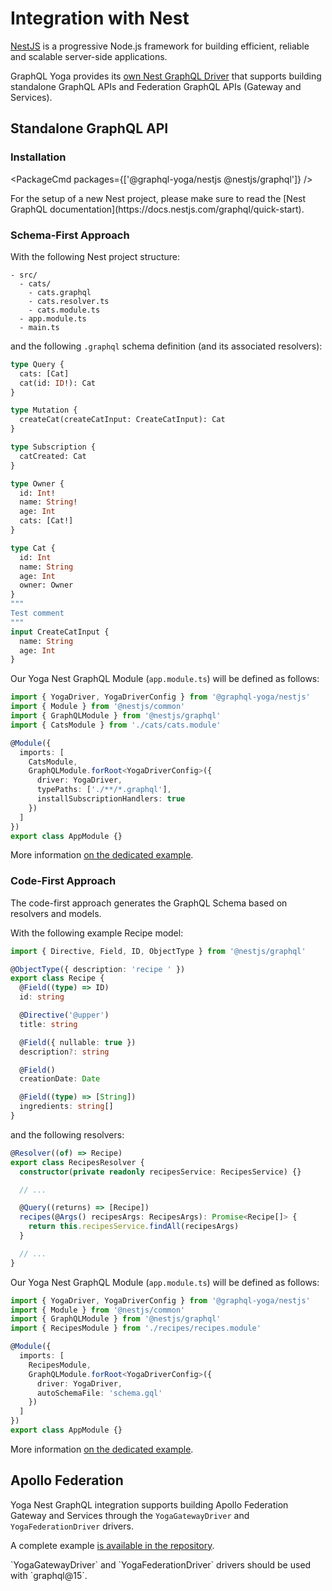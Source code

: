 
<LatestVersionNotice />

# Integration with Nest

[NestJS](https://nestjs.com) is a progressive Node.js framework for building efficient, reliable and scalable server-side applications.

GraphQL Yoga provides its [own Nest GraphQL Driver](https://github.com/charlypoly/graphql-yoga-nestjs) that supports building standalone GraphQL APIs and Federation GraphQL APIs (Gateway and Services).

## Standalone GraphQL API

### Installation

<PackageCmd packages={['@graphql-yoga/nestjs @nestjs/graphql']} />

<Callout>
  For the setup of a new Nest project, please make sure to read the [Nest
  GraphQL documentation](https://docs.nestjs.com/graphql/quick-start).
</Callout>

### Schema-First Approach

With the following Nest project structure:

```text
- src/
  - cats/
    - cats.graphql
    - cats.resolver.ts
    - cats.module.ts
  - app.module.ts
  - main.ts
```

and the following `.graphql` schema definition (and its associated resolvers):

```graphql
type Query {
  cats: [Cat]
  cat(id: ID!): Cat
}

type Mutation {
  createCat(createCatInput: CreateCatInput): Cat
}

type Subscription {
  catCreated: Cat
}

type Owner {
  id: Int!
  name: String!
  age: Int
  cats: [Cat!]
}

type Cat {
  id: Int
  name: String
  age: Int
  owner: Owner
}
"""
Test comment
"""
input CreateCatInput {
  name: String
  age: Int
}
```

Our Yoga Nest GraphQL Module (`app.module.ts`) will be defined as follows:

```ts filename="app.module.ts"
import { YogaDriver, YogaDriverConfig } from '@graphql-yoga/nestjs'
import { Module } from '@nestjs/common'
import { GraphQLModule } from '@nestjs/graphql'
import { CatsModule } from './cats/cats.module'

@Module({
  imports: [
    CatsModule,
    GraphQLModule.forRoot<YogaDriverConfig>({
      driver: YogaDriver,
      typePaths: ['./**/*.graphql'],
      installSubscriptionHandlers: true
    })
  ]
})
export class AppModule {}
```

More information [on the dedicated example](https://github.com/charlypoly/graphql-yoga-nestjs/tree/master/examples/schema-first).

### Code-First Approach

The code-first approach generates the GraphQL Schema based on resolvers and models.

With the following example Recipe model:

```ts
import { Directive, Field, ID, ObjectType } from '@nestjs/graphql'

@ObjectType({ description: 'recipe ' })
export class Recipe {
  @Field((type) => ID)
  id: string

  @Directive('@upper')
  title: string

  @Field({ nullable: true })
  description?: string

  @Field()
  creationDate: Date

  @Field((type) => [String])
  ingredients: string[]
}
```

and the following resolvers:

```ts
@Resolver((of) => Recipe)
export class RecipesResolver {
  constructor(private readonly recipesService: RecipesService) {}

  // ...

  @Query((returns) => [Recipe])
  recipes(@Args() recipesArgs: RecipesArgs): Promise<Recipe[]> {
    return this.recipesService.findAll(recipesArgs)
  }

  // ...
}
```

Our Yoga Nest GraphQL Module (`app.module.ts`) will be defined as follows:

```ts filename="app.module.ts"
import { YogaDriver, YogaDriverConfig } from '@graphql-yoga/nestjs'
import { Module } from '@nestjs/common'
import { GraphQLModule } from '@nestjs/graphql'
import { RecipesModule } from './recipes/recipes.module'

@Module({
  imports: [
    RecipesModule,
    GraphQLModule.forRoot<YogaDriverConfig>({
      driver: YogaDriver,
      autoSchemaFile: 'schema.gql'
    })
  ]
})
export class AppModule {}
```

More information [on the dedicated example](https://github.com/charlypoly/graphql-yoga-nestjs/tree/master/examples/code-first).

## Apollo Federation

Yoga Nest GraphQL integration supports building Apollo Federation Gateway and Services through the `YogaGatewayDriver` and `YogaFederationDriver` drivers.

A complete example [is available in the repository](https://github.com/charlypoly/graphql-yoga-nestjs/tree/master/examples/graphql-federation-code-first).

<Callout type="warning">
  `YogaGatewayDriver` and `YogaFederationDriver` drivers should be used with
  `graphql@15`.
</Callout>
